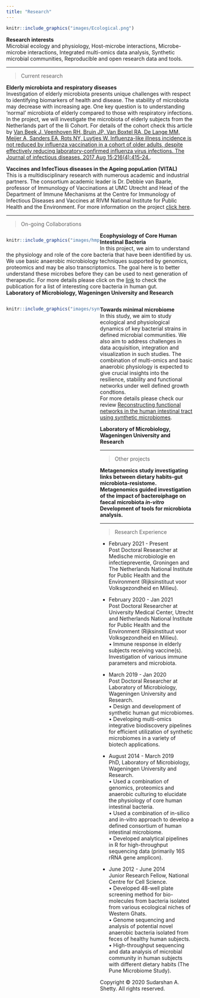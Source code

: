 ```yaml
---
title: "Research"
---
```


<style>
.column-left{
  float: left;
  width: 50%;
  text-align: left;
}

.column-right{
  float: right;
  width: 50%;
  text-align: left;
}

</style>


<div class="column-center">
```r
knitr::include_graphics("images/Ecological.png")
```
</div> 
**Research interests**      
Microbial ecology and physiology, Host-microbe interactions, Microbe-microbe interactions, Integrated multi-omics data analysis, Synthetic microbial communities, Reproducible and open research data and tools.

---------   

> Current research     

<div class="column-left">  
</div> 
**Elderly microbiota and respiratory diseases**   
Investigation of elderly microbiota presents unique challenges with respect to identifying biomarkers of health and disease. The stability of microbiota may decrease with increasing age. One key question is to understanding 'normal' microbiota of elderly compared to those with respiratory infections. In the project, we will investigate the microbiota of elderly subjects from the Netherlands part of the Ili Cohort. For details of the cohort check this article by [Van Beek J, Veenhoven RH, Bruin JP, Van Boxtel RA, De Lange MM, Meijer A, Sanders EA, Rots NY, Luytjes W. Influenza-like illness incidence is not reduced by influenza vaccination in a cohort of older adults, despite effectively reducing laboratory-confirmed influenza virus infections. The Journal of infectious diseases. 2017 Aug 15;216(4):415-24.](https://academic.oup.com/jid/article/216/4/415/3958807).    


<div class="column-left">  
</div> 
**Vaccines and InfecTious diseases in the Ageing popuLation (VITAL)**   
This is a multidisciplinary research with numerous academic and industrial partners. The consortium academic leader is Dr. Debbie van Baarle, professor of Immunology of Vaccinations at UMC Utrecht and Head of the Department of Immune Mechanisms at the Centre for Immunology of Infectious Diseases and Vaccines at RIVM National Institute for Public Health and the Environment. For more information on the project [click here](https://www.rivm.nl/node/138561).    


---------  

> On-going Collaborations   

<div class="column-left">
```r
knitr::include_graphics("images/hmp_core.png")
```
</div>   

**Ecophysiology of Core Human Intestinal Bacteria**  
In this project, we aim to understand the physiology and role of the core bacteria that have been identified by us. We use basic anaerobic microbiology techniques supported by genomics, proteomics and may be also transcriptomics. The goal here is to better understand these microbes before they can be used to next generation of therapeutic. For more details please click on the [link](https://academic.oup.com/femsre/article-lookup/doi/10.1093/femsre/fuw045) to check the publication for a list of interesting core bacteria in human gut.    
**Laboratory of Microbiology, Wageningen University and Research**     


<div class="column-left">
```r
knitr::include_graphics("images/syncom.png")
```
</div>  
<div class="column-left"> 
**Towards minimal microbiome**  
In this study, we aim to study ecological and physiological dynamics of key bacterial strains in defined microbial communities. We also aim to address challenges in data acquisition, integration and visualization in such studies. The combination of multi-omics and basic anaerobic physiology is expected to give crucial insights into the resilience, stability and functional networks under well defined growth condtions.   
For more details please check our review [Reconstructing functional networks in the human intestinal tract using synthetic microbiomes](https://www.sciencedirect.com/science/article/pii/S0958166918302301).   

**Laboratory of Microbiology, Wageningen University and Research**        


---------   

> Other projects     

<div class="column-center">  
</div> 

**Metagenomics study investigating links between dietary habits-gut microbiota-resistome.**     
**Metagenomics guided investigation of the impact of bacteroiphage on faecal microbiota *in-vitro* **    
**Development of tools for microbiota analysis.**     

---------   

<div class="column-center">
</div>   
> Research Experience  

* February 2021 - Present   
Post Doctoral Researcher at Medische microbiologie en infectiepreventie, Groningen and The Netherlands National Institute for Public Health and the Environment (Rijksinstituut voor Volksgezondheid en Milieu).   

* February 2020 - Jan 2021  
Post Doctoral Researcher at University Medical Center, Utrecht and Netherlands National Institute for Public Health and the Environment (Rijksinstituut voor Volksgezondheid en Milieu).   
•	Immune response in elderly subjects receiving vaccine(s). Investigation of various immune parameters and microbiota.      

* March 2019 - Jan 2020  
Post Doctoral Researcher at Laboratory of Microbiology, Wageningen University and Research.  
•	Design and development of synthetic human gut microbiomes.  
•	Developing multi-omics integrative biodiscovery pipelines for efficient utilization of synthetic microbiomes in a variety of biotech applications.  

* August 2014 - March 2019  	  
PhD, Laboratory of Microbiology, Wageningen University and Research.  
•	Used a combination of genomics, proteomics and anaerobic culturing to elucidate the physiology of core human intestinal bacteria.  
•	Used a combination of in-silico and in-vitro approach to develop a defined consortium of human intestinal microbiome.  
•	Developed analytical pipelines in R for high-throughput sequencing data (primarily 16S rRNA gene amplicon).    

* June 2012 - June 2014	 	
Junior Research Fellow, National Centre for Cell Science.  
•	Developed 48-well plate screening method for bio-molecules from bacteria isolated from various ecological niches of Western Ghats.  
•	Genome sequencing and analysis of potential novel anaerobic bacteria isolated from feces of healthy human subjects.  
•	High-throughput sequencing and data analysis of microbial community in human subjects with different dietary habits (The Pune Microbiome Study).  
   
   
   
<p>Copyright &copy; 2020 Sudarshan A. Shetty. All rights reserved.</p>
